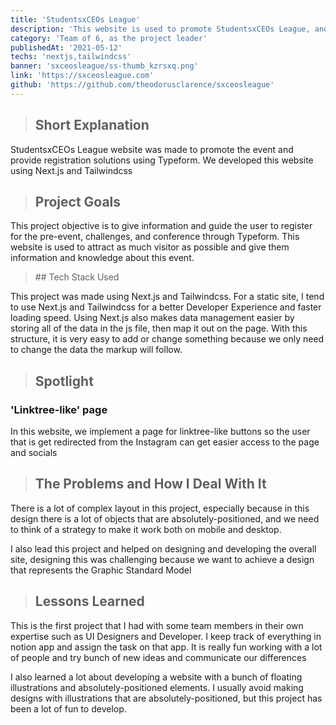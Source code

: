 ```yaml
---
title: 'StudentsxCEOs League'
description: 'This website is used to promote StudentsxCEOs League, and provide form to register.'
category: 'Team of 6, as the project leader'
publishedAt: '2021-05-12'
techs: 'nextjs,tailwindcss'
banner: 'sxceosleague/ss-thumb_kzrsxq.png'
link: 'https://sxceosleague.com'
github: 'https://github.com/theodorusclarence/sxceosleague'
---
```


> ## Short Explanation

StudentsxCEOs League website was made to promote the event and provide registration solutions using Typeform. We developed this website using Next.js and Tailwindcss

> ## Project Goals

This project objective is to give information and guide the user to
register for the pre-event, challenges, and conference through
Typeform. This website is used to attract as much visitor as possible
and give them information and knowledge about this event.

<blockquote className='with-icons'>
  ## Tech Stack Used
  <div class='not-prose mt-2'>
    <TechIcons techs={['nextjs', 'tailwindcss']} />
  </div>
</blockquote>

This project was made using Next.js and Tailwindcss. For a static
site, I tend to use Next.js and Tailwindcss for a better Developer
Experience and faster loading speed. Using Next.js also makes data
management easier by storing all of the data in the js file, then map
it out on the page. With this structure, it is very easy to add or
change something because we only need to change the data the markup
will follow.

<SplitImage>
  <Split>
    <CloudinaryImg
      className='!mb-0'
      publicId='mstqmarfn/sxceosleague/ss1_wgdcwp.png'
      alt='Screenshot 1'
      width={800}
      height={1271}
    />
  </Split>
  <Split>
    <CloudinaryImg
      className='!mb-0'
      publicId='mstqmarfn/sxceosleague/ss2_lrhcjn.png'
      width={800}
      height={1023}
      alt='Web Screenshot'
    />
    <CloudinaryImg
      publicId='mstqmarfn/sxceosleague/ss3_orb5oe.png'
      width={800}
      height={440}
      alt='Web Screenshot'
    />
  </Split>
</SplitImage>

> ## Spotlight

### 'Linktree-like' page

In this website, we implement a page for linktree-like buttons so the
user that is get redirected from the Instagram can get easier access
to the page and socials

<CloudinaryImg
  mdx
  publicId='mstqmarfn/sxceosleague/ss4_hqmquo'
  alt='ss4'
  width={450}
  height={792}
/>

> ## The Problems and How I Deal With It

There is a lot of complex layout in this project, especially because
in this design there is a lot of objects that are
absolutely-positioned, and we need to think of a strategy to make it
work both on mobile and desktop.

I also lead this project and helped on designing and developing the
overall site, designing this was challenging because we want to
achieve a design that represents the Graphic Standard Model

> ## Lessons Learned

This is the first project that I had with some team members in their
own expertise such as UI Designers and Developer. I keep track of
everything in notion app and assign the task on that app. It is really
fun working with a lot of people and try bunch of new ideas and
communicate our differences

I also learned a lot about developing a website with a bunch of
floating illustrations and absolutely-positioned elements. I usually
avoid making designs with illustrations that are
absolutely-positioned, but this project has been a lot of fun to
develop.
